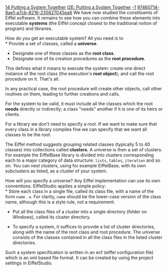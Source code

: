 [[Property:title|14 Putting a System Together]]
[[Property:link_title|I2E: Putting a System Together]]
[[Property:weight|-1]]
[[Property:uuid|97460714-8ae1-a7cb-8216-235827045ea6]]
We have now studied the constituents of Eiffel software. It remains to see how you can combine these elements into executable '''systems''' (the Eiffel concept closest to the traditional notion of program) and libraries. 

How do you get an executable system? All you need is to <br/>
* Provide a set of classes, called a '''universe'''. 
* Designate one of these classes as the '''root class'''. 
* Designate one of its creation procedures as the '''root procedure'''. 


This defines what it means to execute the system: create one direct instance of the root class (the execution's '''root object'''); and call the root procedure on it. That's all. 

In any practical case, the root procedure will create other objects, call other routines on them, leading to further creations and calls. 

For the system to be valid, it must include all the classes which the root '''needs''' directly or indirectly; a class "needs" another if it is one of its heirs or clients. 

For a library we don't need to specify a root. If we want to make sure that every class in a library compiles fine we can specify that we want all classes to be the root.

The Eiffel method suggests grouping related classes (typically 5 to 40 classes) into collections called '''clusters'''. A universe is then a set of clusters. For example the EiffelBase library is divided into clusters corresponding each to a major category of data structure: <code> lists </code>, <code> tables </code>, <code> iteration </code> and so on. You can nest clusters, using for example EiffelBase, with its own subclusters as listed, as a cluster of your system. 

How will you specify a universe? Any Eiffel implementation can use its own conventions. EiffelStudio applies a simple policy: <br/>
* Store each class in a single file, called its class file, with a name of the form <code> name </code> . <code> e </code>. For clarity, <code> name </code> should be the lower-case version of the class name, although this is a style rule, not a requirement. 
* Put all the class files of a cluster into a single directory (folder on Windows), called its cluster directory. 
{{note|It is desirable for clarity, as a style rule, to separate clusters that directly contain classes ("terminal clusters") from those that have subclusters. Cluster directories will then contain class files or cluster subdirectories, but not both. }}

* To specify a system, it suffices to provide a list of cluster directories, along with the name of the root class and root procedure. The universe consists of the classes contained in all the class files in the listed cluster directories. 


Such a system specification is written in an ecf (eiffel configuration file) which is an xml based file format. It can be created by using the project settings in EiffelStudio. 




